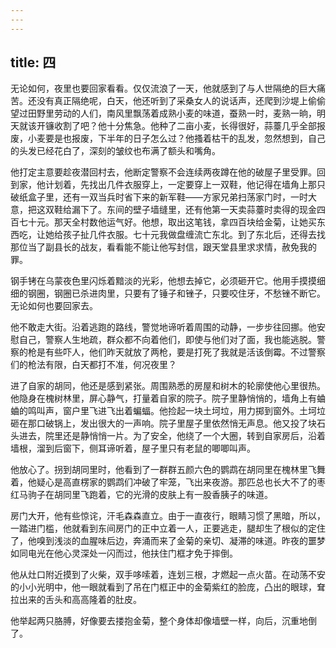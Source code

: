 ```yaml
---
---
---
```

title: 四
---




无论如何，夜里也要回家看看。仅仅流浪了一天，他就感到了与人世隔绝的巨大痛苦。还没有真正隔绝呢，白天，他还听到了采桑女人的说话声，还爬到沙堤上偷偷望过田野里劳动的人们，南风里飘荡着成熟小麦的味道，蚕熟一时，麦熟一晌，明天就该开镰收割了吧？他十分焦急。他种了二亩小麦，长得很好，蒜薹几乎全部报废，小麦要是也报废，下半年的日子怎么过？他搔着枯干的乱发，忽然想到，自己的头发已经花白了，深刻的皱纹也布满了额头和嘴角。

他打定主意要趁夜潜回村去，他断定警察不会连续两夜蹲在他的破屋子里受罪。回到家，他计划着，先找出几件衣服穿上，一定要穿上一双鞋，他记得在墙角上那只破纸盒子里，还有一双当兵时省下来的新军鞋——方家兄弟扫荡家门时，一时大意，把这双鞋给漏下了。东间的壁子墙缝里，还有他第一天卖蒜薹时卖得的现金四百七十元。那天全村数他运气好。他想，取出这笔钱，拿四百块给金菊，让她买东西吃，让她给孩子扯几件衣服。七十元我做盘缠流亡东北。到了东北后，还得去找那位当了副县长的战友，看看能不能让他写封信，跟天堂县里求求情，赦免我的罪。

钢手铐在乌蒙夜色里闪烁着黯淡的光彩，他想去掉它，必须砸开它。他用手摸摸细细的钢圈，钢圈已杀进肉里，只要有了锤子和锉子，只要咬住牙，不愁锉不断它。无论如何也要回家去。

他不敢走大街。沿着逃跑的路线，警觉地谛听着周围的动静，一步步往回挪。他安慰自己，警察人生地疏，群众都不向着他们，即使与他们对了面，我也能逃脱。警察的枪是有些吓人，他们昨天就放了两枪，要是打死了我就是活该倒霉。不过警察们的枪法有限，白天都打不准，何况夜里？

进了自家的胡同，他还是感到紧张。周围熟悉的房屋和树木的轮廓使他心里很热。他隐身在槐树林里，屏心静气，打量着自家的院子。院子里静悄悄的，墙角上有蛐蛐的鸣叫声，窗户里飞进飞出着蝙蝠。他捡起一块土坷垃，用力掷到窗外。土坷垃砸在那口破锅上，发出很大的一声响。院子里屋子里依然悄无声息。他又投了块石头进去，院里还是静悄悄一片。为了安全，他绕了一个大圈，转到自家房后，沿着墙根，溜到后窗下，侧耳谛听着，屋子里只有老鼠的唧唧叫声。

他放心了。拐到胡同里时，他看到了一群群五颜六色的鹦鹉在胡同里在槐林里飞舞着，他疑心是高直楞家的鹦鹉们冲破了牢笼，飞出来夜游。那匹总也长大不了的枣红马驹子在胡同里飞跑着，它的光滑的皮肤上有一股香胰子的味道。

房门大开，他有些惊诧，汗毛森森直立。由于一直夜行，眼睛习惯了黑暗，所以，一踏进门槛，他就看到东间房门的正中立着一人，正要逃走，腿却生了根似的定住了，他嗅到浅淡的血腥味后边，奔涌而来了金菊的亲切、凝滞的味道。昨夜的噩梦如同电光在他心灵深处一闪而过，他扶住门框才免于摔倒。

他从灶口附近摸到了火柴，双手哆嗦着，连划三根，才燃起一点火苗。在动荡不安的小小光明中，他一眼就看到了吊在门框正中的金菊紫红的脸庞，凸出的眼球，耷拉出来的舌头和高高隆着的肚皮。

他举起两只胳膊，好像要去搂抱金菊，整个身体却像墙壁一样，向后，沉重地倒了。